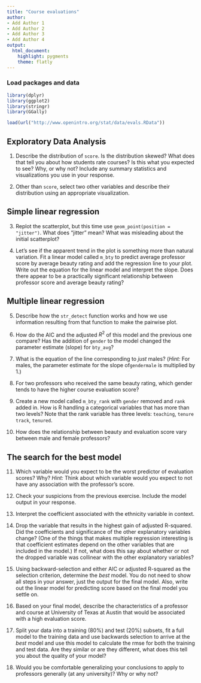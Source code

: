 ```yaml
---
title: "Course evaluations"
author:
- Add Author 1
- Add Author 2
- Add Author 3
- Add Author 4
output: 
  html_document: 
    highlight: pygments
    theme: flatly
---
```


### Load packages and data

```r
library(dplyr)
library(ggplot2)
library(stringr)
library(GGally)

load(url("http://www.openintro.org/stat/data/evals.RData"))
```

## Exploratory Data Analysis

1.  Describe the distribution of `score`. Is the distribution skewed? What does 
    that tell you about how students rate courses? Is this what you expected to 
    see? Why, or why not? Include any summary statistics and visualizations
    you use in your response.

2.  Other than `score`, select two other variables and describe their distribution 
    using an appropriate visualization.

## Simple linear regression

3.  Replot the scatterplot, but this time use `geom_point(position = "jitter")`.
    What does "jitter" mean? What was misleading about the initial scatterplot?

4.  Let's see if the apparent trend in the plot is something more than
    natural variation. Fit a linear model called `m_bty` to predict average
    professor score by average beauty rating and add the regression line to your
    plot. Write out the equation for the linear model and
    interpret the slope. Does there appear to be a practically significant
    relationship between professor score and average beauty rating?

## Multiple linear regression

5.  Describe how the `str_detect` function works and how we use information
    resulting from that function to make the pairwise plot.

6.  How do the AIC and the adjusted $R^2$ of this model and the previous one
    compare? Has the addition of `gender` to the model changed the parameter
    estimate (slope) for `bty_avg`?

7.  What is the equation of the line corresponding to *just* males? (*Hint:* For
    males, the parameter estimate for the slope of`gendermale` is multiplied by 1.) 
    
8.  For two professors who received the same beauty rating, which gender tends to have the
    higher course evaluation score?
    
9.  Create a new model called `m_bty_rank` with `gender` removed and `rank` 
    added in. How is R handling a categorical variables that has more 
    than two levels? Note that the rank variable has three levels: `teaching`, 
    `tenure track`, `tenured`.

10. How does the relationship between beauty and evaluation score
    vary between male and female professors?

## The search for the best model

11. Which variable would you expect to be the worst predictor of evaluation scores?
    Why? *Hint:* Think about which variable would you expect to not have any 
    association with the professor's score.

12. Check your suspicions from the previous exercise. Include the model output
    in your response.

13. Interpret the coefficient associated with the ethnicity variable in context.

14. Drop the variable that results in the highest gain of adjusted R-squared.
    Did the coefficients and significance of the other explanatory variables change?
    (One of the things that makes multiple regression interesting is that
    coefficient estimates depend on the other variables that are included in
    the model.) If not, what does this say about whether or not the dropped
    variable was collinear with the other explanatory variables?

15. Using backward-selection and either AIC or adjusted R-squared as the selection 
    criterion, determine the *best* model. You do not need to show all steps in your
    answer, just the output for the final model. Also, write out the linear
    model for predicting score based on the final model you settle on.

16. Based on your final model, describe the characteristics of a professor and 
    course at University of Texas at Austin that would be associated with a high
    evaluation score.

17. Split your data into a training (80%) and test (20%) subsets, fit a full model to 
    the training data and use backwards selection to arrive at the *best* model and 
    use this model to calculate the rmse for both the training and test data. Are they 
    similar or are they different, what does this tell you about the quality of your model?

18. Would you be comfortable generalizing your conclusions to apply to professors
    generally (at any university)? Why or why not?
